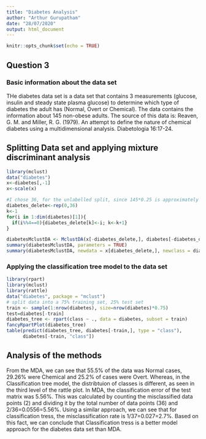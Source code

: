 ---
title: "Diabetes Analysis"
author: "Arthur Gurupatham"
date: "28/07/2020"
output: html_document
---

```{r setup, include=FALSE}
knitr::opts_chunk$set(echo = TRUE)
```

## Question 3
### Basic information about the data set
THe diabetes data set is a data set that contains 3 measurements (glucose, insulin and steady state plasma glucose) to determine which type of diabetes the adult has (Normal, Overt or Chemical). The data contains the information about 145 non-obese adults. 
The source of this data is: Reaven, G. M. and Miller, R. G. (1979). An attempt to define the nature of chemical diabetes using a multidimensional analysis. Diabetologia 16:17-24.

## Splitting Data set and applying mixture discriminant analysis
```{r MDA}
library(mclust)
data("diabetes") 
x<-diabetes[,-1] 
x<-scale(x) 

#I chose 36, for the unlabelled split, since 145*0.25 is approximately 36.
diabetes_delete<-rep(0,36)
k<-1
for(i in 1:dim(diabetes)[1]){
  if(i%%4==0){diabetes_delete[k]<-i; k<-k+1}
}

diabetesMclustDA <- MclustDA(x[-diabetes_delete,], diabetes[-diabetes_delete,1])
summary(diabetesMclustDA, parameters = TRUE)
summary(diabetesMclustDA, newdata = x[diabetes_delete,], newclass = diabetes[diabetes_delete,1])
```

### Applying the classification tree model to the data set
```{r ClassTree}
library(rpart)
library(mclust)
library(rattle)
data("diabetes", package = "mclust")
# split data into a 75% training set, 25% test set
train <- sample(1:nrow(diabetes), size=nrow(diabetes)*0.75)
test=diabetes[-train]
diabetes_tree <- rpart(class ~ ., data = diabetes, subset = train)
fancyRpartPlot(diabetes_tree) 
table(predict(diabetes_tree, diabetes[-train,], type = "class"),
      diabetes[-train, "class"])
```

## Analysis of the methods
From the MDA, we can see that 55.5% of the data was Normal cases, 29.26% were Chemical and 25.2% of cases were Overt. Whereas, in the Classification tree model, the distribtuion of classes is different, as seen in the third level of the rattle plot. In MDA, the classification error of the test matrix was 5.56%. This was calculated by counting the misclassified data points (2) and dividing it by the total number of data points (36) and 2/36=0.0556=5.56%. Using a similar approach, we can see that for classification tress, the misclassification rate is 1/37=0.027=2.7%. Based on this fact, we can conclude that Classification tress is a better model approach for the diabetes data set than MDA. 
